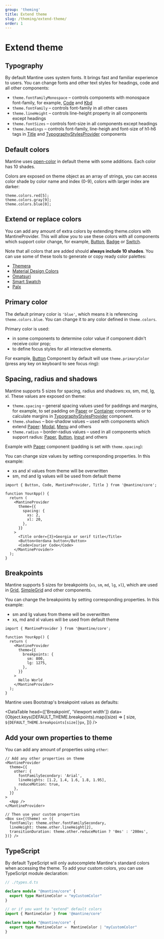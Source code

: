 ```yaml
---
group: 'theming'
title: Extend theme
slug: /theming/extend-theme/
order: 1
---
```



# Extend theme

## Typography

By default Mantine uses system fonts. It brings fast and familiar experience to users.
You can change fonts and other text styles for headings, code and all other components:

- `theme.fontFamilyMonospace` – controls components with monospace font-family, for example, [Code](/core/code/) and [Kbd](/core/kbd/)
- `theme.fontFamily` – controls font-family in all other cases
- `theme.lineHeight` – controls line-height property in all components except headings
- `theme.fontSizes` – controls font-size in all components except headings
- `theme.headings` – controls font-family, line-heigh and font-size of h1-h6 tags in [Title](/core/title/) and [TypographyStylesProvider](/core/typography-styles-provider/) components

<Demo data={themeFontsExtend} />

## Default colors

Mantine uses [open-color](https://yeun.github.io/open-color/) in default theme with some additions.
Each color has 10 shades.

Colors are exposed on theme object as an array of strings,
you can access color shade by color name and index (0-9), colors with larger index are darker:

```tsx
theme.colors.red[5];
theme.colors.gray[9];
theme.colors.blue[0];
```

<ThemeColors />

## Extend or replace colors

You can add any amount of extra colors by extending theme.colors with MantineProvider.
This will allow you to use these colors with all components which support color change,
for example, [Button](/core/button/), [Badge](/core/badge/) or [Switch](/core/switch/).

Note that all colors that are added should **always include 10 shades**.
You can use some of these tools to generate or copy ready color palettes:

- [Themera](https://themera.vercel.app/)
- [Material Design Colors](https://www.materialui.co/colors)
- [Omatsuri](https://omatsuri.app/color-shades-generator)
- [Smart Swatch](https://smart-swatch.netlify.app/)
- [Palx](https://palx.jxnblk.com/)

<Demo data={themeColorsExtend} />

## Primary color

The default primary color is `'blue'`, which means it is referencing `theme.colors.blue`. You can change it to any color defined in `theme.colors`.

Primary color is used:

- in some components to determine color value if component didn't receive color prop;
- to define focus styles for all interactive elements.

For example, [Button](/core/button/) Component
by default will use `theme.primaryColor` (press any key on keyboard to see focus ring):

<Demo data={primaryColor} />

## Spacing, radius and shadows

Mantine supports 5 sizes for spacing, radius and shadows: xs, sm, md, lg, xl.
These values are exposed on theme:

- `theme.spacing` – general spacing values used for paddings and margins, for example, to set padding on [Paper](/core/paper/) or [Container](/core/container/) components or to calculate margins in [TypographyStylesProvider](/core/typography-styles-provider/) component.
- `theme.shadows` – box-shadow values – used with components which extend [Paper](/core/paper/): [Modal](/core/modal/), [Menu](/core/menu/) and others
- `theme.radius` – border-radius values – used in all components which support radius: [Paper](/core/paper/), [Button](/core/button/), [Input](/core/input/) and others

Example with [Paper](/core/paper/) component (padding is set with `theme.spacing`):

<Demo data={PaperDemos.configurator} />

You can change size values by setting corresponding properties.
In this example:

- xs and xl values from theme will be overwritten
- sm, md and lg values will be used from default theme

```tsx
import { Button, Code, MantineProvider, Title } from '@mantine/core';

function YourApp() {
  return (
    <MantineProvider
      theme={{
        spacing: {
          xs: 2,
          xl: 20,
        },
      }}
    >
      <Title order={3}>Georgia or serif title</Title>
      <Button>Verdana button</Button>
      <Code>Courier Code</Code>
    </MantineProvider>
  );
}
```

## Breakpoints

Mantine supports 5 sizes for breakpoints (`xs`, `sm`, `md`, `lg`, `xl`), which are used in [Grid](/core/grid/), [SimpleGrid](/core/simple-grid/) and other components.

You can change the breakpoints by setting corresponding properties.
In this example:

- sm and lg values from theme will be overwritten
- xs, md and xl values will be used from default theme

```tsx
import { MantineProvider } from '@mantine/core';

function YourApp() {
  return (
    <MantineProvider
      theme={{
        breakpoints: {
          sm: 800,
          lg: 1275,
        },
      }}
    >
      Hello World
    </MantineProvider>
  );
}
```

Mantine uses Bootstrap's breakpoint values as defaults:

<DataTable
  head={['Breakpoint', 'Viewport width']}
  data={Object.keys(DEFAULT_THEME.breakpoints).map((size) => [
    size,
    `${DEFAULT_THEME.breakpoints[size]}px`,
  ])}
/>

## Add your own properties to theme

You can add any amount of properties using `other`:

```tsx
// Add any other properties on theme
<MantineProvider
  theme={{
    other: {
      fontFamilySecondary: 'Arial',
      lineHeights: [1.2, 1.4, 1.6, 1.8, 1.95],
      reduceMotion: true,
    },
  }}
>
  <App />
</MantineProvider>

// Then use your custom properties
<Box sx={(theme) => ({
  fontFamily: theme.other.fontFamilySecondary,
  lineHeight: theme.other.lineHeight[2],
  transitionDuration: theme.other.reduceMotion ? '0ms' : '200ms',
})} />
```

## TypeScript

By default TypeScript will only autocomplete Mantine's standard colors when accessing the theme. To add your custom colors, you can use TypeScript module declaration:
```ts
// ./types.d.ts

declare module "@mantine/core" {
  export type MantineColor = "myCustomColor"
}

// or if you want to "extend" default colors
import { MantineColor } from '@mantine/core'

declare module "@mantine/core" {
  export type MantineColor =  MantineColor | "myCustomColor"
}
```
